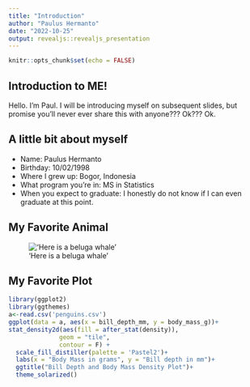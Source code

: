 ```yaml
---
title: "Introduction"
author: "Paulus Hermanto"
date: "2022-10-25"
output: revealjs::revealjs_presentation
---
```


```r
knitr::opts_chunk$set(echo = FALSE)
```

## Introduction to ME!

Hello. I'm Paul. I will be introducing myself on subsequent slides, but promise you'll never ever share this with anyone??? Ok??? Ok.

## A little bit about myself

-   Name: Paulus Hermanto
-   Birthday: 10/02/1998
-   Where I grew up: Bogor, Indonesia
-   What program you're in: MS in Statistics
-   When you expect to graduate: I honestly do not know if I can even graduate at this point.

## My Favorite Animal

!['Here is a beluga whale'](beluga.jpeg)

## My Favorite Plot

```r
library(ggplot2)
library(ggthemes)
a<-read.csv('penguins.csv')
ggplot(data = a, aes(x = bill_depth_mm, y = body_mass_g))+ 
stat_density2d(aes(fill = after_stat(density)), 
              geom = "tile",  
              contour = F) +
  scale_fill_distiller(palette = 'Pastel2')+
  labs(x = "Body Mass in grams", y = "Bill depth in mm")+
  ggtitle("Bill Depth and Body Mass Density Plot")+
  theme_solarized()
```
